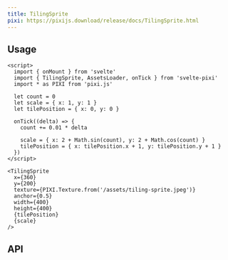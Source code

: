 ```yaml
---
title: TilingSprite
pixi: https://pixijs.download/release/docs/TilingSprite.html
---
```



## Usage

```svelte live
<script>
  import { onMount } from 'svelte'
  import { TilingSprite, AssetsLoader, onTick } from 'svelte-pixi'
  import * as PIXI from 'pixi.js'

  let count = 0
  let scale = { x: 1, y: 1 }
  let tilePosition = { x: 0, y: 0 }

  onTick((delta) => {
    count += 0.01 * delta

    scale = { x: 2 + Math.sin(count), y: 2 + Math.cos(count) }
    tilePosition = { x: tilePosition.x + 1, y: tilePosition.y + 1 }
  })
</script>

<TilingSprite
  x={360}
  y={200}
  texture={PIXI.Texture.from('/assets/tiling-sprite.jpeg')}
  anchor={0.5}
  width={400}
  height={400}
  {tilePosition}
  {scale}
/>
```

## API

<ComponentAPI component="TilingSprite.svelte" />
